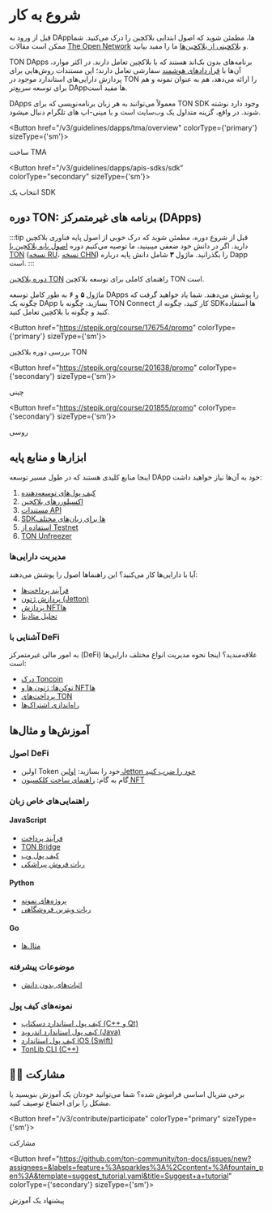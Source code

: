 
# شروع به کار

قبل از ورود به DAppها، مطمئن شوید که اصول ابتدایی بلاکچین را درک می‌کنید. شما ممکن است مقالات [The Open Network](/v3/concepts/dive-into-ton/introduction) و [بلاکچینی از بلاکچین‌ها](/v3/concepts/dive-into-ton/ton-blockchain/blockchain-of-blockchains) ما را مفید بیابید.

TON DApps برنامه‌های بدون بک‌اند هستند که با بلاکچین تعامل دارند. در اکثر موارد، آن‌ها با [قراردادهای هوشمند](/v3/documentation/smart-contracts/overview) سفارشی تعامل دارند؛ این مستندات روش‌هایی برای پردازش دارایی‌های استاندارد موجود در TON را ارائه می‌دهد، هم به عنوان نمونه و هم برای توسعه سریع‌تر DAppها مفید است.

DApps معمولاً می‌توانند به هر زبان برنامه‌نویسی که برای TON SDK وجود دارد نوشته شوند. در واقع، گزینه متداول یک وب‌سایت است و با مینی-اپ های تلگرام دنبال میشود.

<Button href="/v3/guidelines/dapps/tma/overview" colorType={'primary'} sizeType={'sm'}>

ساخت TMA

</Button>

<Button href="/v3/guidelines/dapps/apis-sdks/sdk" colorType="secondary" sizeType={'sm'}>

انتخاب یک SDK

</Button>

## دوره TON: برنامه های غیرمتمرکز (DApps)

:::tip
قبل از شروع دوره، مطمئن شوید که درک خوبی از اصول پایه فناوری بلاکچین دارید. اگر در دانش خود ضعفی میبینید، ما توصیه می‌کنیم دوره [اصول پایه بلاکچین با TON](https://stepik.org/course/201294/promo) ([نسخه RU](https://stepik.org/course/202221/)، [نسخه CHN](https://stepik.org/course/200976/)) را بگذرانید.
ماژول <b>۳</b> شامل دانش پایه درباره Dapp است.
:::

[دوره بلاکچین TON](https://stepik.org/course/176754/) راهنمای کاملی برای توسعه بلاکچین TON است.

ماژول <b>۵</b> و <b>۶</b> به طور کامل توسعه DApps را پوشش می‌دهند. شما یاد خواهید گرفت که چگونه یک DApp بسازید، چگونه با TON Connect کار کنید، چگونه از SDKها استفاده کنید و چگونه با بلاکچین تعامل کنید.

<Button href="https://stepik.org/course/176754/promo"
        colorType={'primary'} sizeType={'sm'}>

بررسی دوره بلاکچین TON

</Button>

<Button href="https://stepik.org/course/201638/promo"
        colorType={'secondary'} sizeType={'sm'}>

چینی

</Button>

<Button href="https://stepik.org/course/201855/promo"
        colorType={'secondary'} sizeType={'sm'}>

روسی

</Button>

## ابزارها و منابع پایه

اینجا منابع کلیدی هستند که در طول مسیر توسعه DApp خود به آن‌ها نیاز خواهید داشت:

1. [کیف پول‌های توسعه‌دهنده](/v3/concepts/dive-into-ton/ton-ecosystem/wallet-apps)
2. [اکسپلوررهای بلاکچین](/v3/concepts/dive-into-ton/ton-ecosystem/explorers-in-ton)
3. [مستندات API](/v3/guidelines/dapps/apis-sdks/api-types)
4. [SDKها برای زبان‌های مختلف](/v3/guidelines/dapps/apis-sdks/sdk)
5. [استفاده از Testnet](/v3/documentation/smart-contracts/getting-started/testnet)
6. [TON Unfreezer](https://unfreezer.ton.org/)

### مدیریت دارایی‌ها

آیا با دارایی‌ها کار می‌کنید؟ این راهنماها اصول را پوشش می‌دهند:

- [فرآیند پرداخت‌ها](/v3/guidelines/dapps/asset-processing/payments-processing)
- [پردازش ژتون (Jetton)](/v3/guidelines/dapps/asset-processing/jettons)
- [پردازش NFTها](/v3/guidelines/dapps/asset-processing/nft-processing/nfts)
- [تحلیل متادیتا](/v3/guidelines/dapps/asset-processing/nft-processing/metadata-parsing)

### آشنایی با DeFi

به امور مالی غیرمتمرکز (DeFi) علاقه‌مندید؟ اینجا نحوه مدیریت انواع مختلف دارایی‌ها است:

- [درک Toncoin](/v3/documentation/dapps/defi/coins)
- [توکن‌ها: ژتون ها و NFTها](/v3/documentation/dapps/defi/tokens)
- [پرداخت‌های TON](/v3/documentation/dapps/defi/ton-payments)
- [راه‌اندازی اشتراک‌ها](/v3/documentation/dapps/defi/subscriptions)

## آموزش‌ها و مثال‌ها

### اصول DeFi

- اولین Token خود را بسازید: [اولین Jetton خود را ضرب کنید](/v3/guidelines/dapps/tutorials/mint-your-first-token)
- گام به گام: [راهنمای ساخت کلکسیون NFT](/v3/guidelines/dapps/tutorials/nft-minting-guide)

### راهنمایی‌های خاص زبان

#### JavaScript

- [فرآیند پرداخت](https://github.com/toncenter/examples)
- [TON Bridge](https://github.com/ton-blockchain/bridge)
- [کیف پول وب](https://github.com/toncenter/ton-wallet)
- [ربات فروش پیراشکی](/v3/guidelines/dapps/tutorials/telegram-bot-examples/accept-payments-in-a-telegram-bot-js)

#### Python

- [پروژه‌های نمونه](https://github.com/psylopunk/pytonlib/tree/main/examples)
- [ربات ویترین فروشگاهی](/v3/guidelines/dapps/tutorials/telegram-bot-examples/accept-payments-in-a-telegram-bot)

#### Go

- [مثال‌ها](https://github.com/xssnick/tonutils-go/tree/master/example)

### موضوعات پیشرفته

- [اثبات‌های بدون دانش](/v3/guidelines/dapps/tutorials/zero-knowledge-proofs)

### نمونه‌های کیف پول

- [کیف پول استاندارد دسکتاپ (C++ و Qt)](https://github.com/ton-blockchain/wallet-desktop)
- [کیف پول استاندارد اندروید (Java)](https://github.com/ton-blockchain/wallet-android)
- [کیف پول استاندارد iOS (Swift)](https://github.com/ton-blockchain/wallet-ios)
- [TonLib CLI (C++)](https://github.com/ton-blockchain/ton/blob/master/tonlib/tonlib/tonlib-cli.cpp)

## 👨‍💻 مشارکت

برخی متریال اساسی فراموش شده؟ شما می‌توانید خودتان یک آموزش بنویسید یا مشکل را برای اجتماع توصیف کنید.

<Button href="/v3/contribute/participate" colorType="primary" sizeType={'sm'}>

مشارکت

</Button>

<Button href="https://github.com/ton-community/ton-docs/issues/new?assignees=&labels=feature+%3Asparkles%3A%2Ccontent+%3Afountain_pen%3A&template=suggest_tutorial.yaml&title=Suggest+a+tutorial" colorType={'secondary'} sizeType={'sm'}>

پیشنهاد یک آموزش

</Button>
